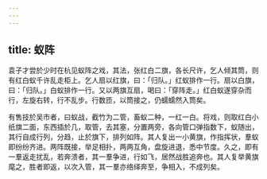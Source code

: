 ```yaml
---
---
---
```

title: 蚁阵
---



袁子才尝於少时在杭见蚁阵之戏，其法，张红白二旗，各长尺许，乞人倾其筒，则有红白蚁千许乱走柜上。乞人扇以红旗，曰：「归队。」红蚁排作一行。扇以白旗，曰：「归队。」白蚁排作一行。又以两旗互扇，喝曰：「穿阵走。」红白蚁遂穿杂而行，左旋右转，行不乱步。行数匝，以筒接之，仍蠕蠕然入筒矣。

有售技於吴市者，曰蚁战，截竹为二管，畜蚁二种，一红一白。将戏，则取红白小纸旗二面，东西插於几，取管，去其塞，分置两旁，各向管口弹指数下，蚁随出，其行自成行列，分趋，止於旗下，排列如阵。其人复出一小黄旗，作指挥状，羣蚁即纷纷齐进。两阵既接，举足相扑，两两互角，盘旋进退，悉中节度。久之，即有一羣返走扰乱，若奔溃者，其一羣争进，行如飞，居然战胜追奔也。其人复举黄旗麾之，胜者即返，以次入管，其一羣亦络绎奔至，争相入，不成列矣。